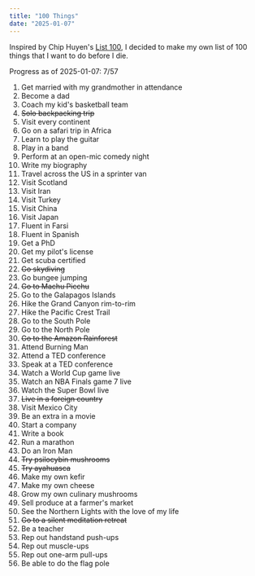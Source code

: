 ```yaml
---
title: "100 Things"
date: "2025-01-07"
---
```


Inspired by Chip Huyen's [List 100](https://huyenchip.com/list-100/), I decided to make my own list of 100 things that I want to do before I die.

Progress as of 2025-01-07: 7/57

1. Get married with my grandmother in attendance
2. Become a dad
3. Coach my kid's basketball team
4. ~~Solo backpacking trip~~
5. Visit every continent
6. Go on a safari trip in Africa
7. Learn to play the guitar
8. Play in a band
9. Perform at an open-mic comedy night
10. Write my biography
11. Travel across the US in a sprinter van
12. Visit Scotland
13. Visit Iran
14. Visit Turkey
15. Visit China
16. Visit Japan
17. Fluent in Farsi
18. Fluent in Spanish
19. Get a PhD
20. Get my pilot's license
21. Get scuba certified
22. ~~Go skydiving~~
23. Go bungee jumping
24. ~~Go to Machu Picchu~~
25. Go to the Galapagos Islands
26. Hike the Grand Canyon rim-to-rim
27. Hike the Pacific Crest Trail
28. Go to the South Pole
29. Go to the North Pole
30. ~~Go to the Amazon Rainforest~~
31. Attend Burning Man
32. Attend a TED conference
33. Speak at a TED conference
34. Watch a World Cup game live
35. Watch an NBA Finals game 7 live
36. Watch the Super Bowl live
37. ~~Live in a foreign country~~
38. Visit Mexico City
39. Be an extra in a movie
40. Start a company
41. Write a book
42. Run a marathon
43. Do an Iron Man
44. ~~Try psilocybin mushrooms~~
45. ~~Try ayahuasca~~
46. Make my own kefir
47. Make my own cheese
48. Grow my own culinary mushrooms
49. Sell produce at a farmer's market
50. See the Northern Lights with the love of my life
51. ~~Go to a silent meditation retreat~~
52. Be a teacher
53. Rep out handstand push-ups
54. Rep out muscle-ups
55. Rep out one-arm pull-ups
56. Be able to do the flag pole